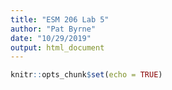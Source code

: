 ```yaml
---
title: "ESM 206 Lab 5"
author: "Pat Byrne"
date: "10/29/2019"
output: html_document
---
```


```r
knitr::opts_chunk$set(echo = TRUE)
```

